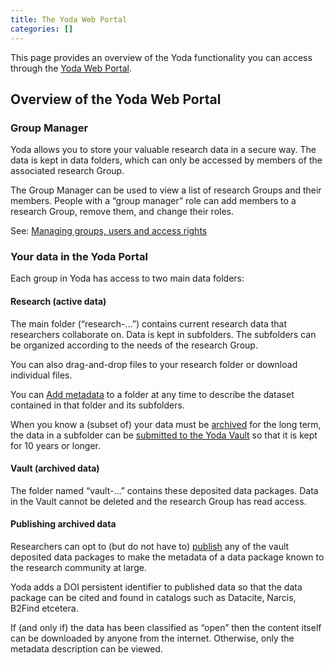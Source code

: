 ```yaml
---
title: The Yoda Web Portal
categories: []
---
```


This page provides an overview of the Yoda functionality you can access through the [Yoda Web Portal](https://portal.yoda.vu.nl).

## Overview of the Yoda Web Portal

### Group Manager
Yoda allows you to store your valuable research data in a secure way.  The data is kept in data folders,
which can only be accessed by members of the associated research Group.

The Group Manager can be used to view a list of research Groups and their members. People with a "group manager" role
can add members to a research Group, remove them, and change their roles.

See: [Managing groups, users and access rights](./yoda_group_manager.qmd)

### Your data in the Yoda Portal
Each group in Yoda has access to two main data folders:

#### Research (active data)
The main folder ("research-...") contains current research data that researchers
collaborate on. Data is kept in subfolders. The subfolders can be organized according
to the needs of the research Group.

You can also drag-and-drop files to your research folder or download individual files.

You can [Add metadata](./yoda_workflow_metadata.qmd) to a folder at any time to describe the dataset contained in that folder and its subfolders.

When you know a (subset of) your data must be [archived](/topics/data-archiving.qmd) for the long term, the data in a subfolder can be [submitted to the Yoda Vault](./yoda_workflow_vault_archiving.qmd) so that it is kept for 10 years or longer. 

#### Vault (archived data)
The folder named "vault-..." contains these deposited data packages. Data in the Vault cannot be deleted and the research Group has read access.

#### Publishing archived data
Researchers can opt to (but do not have to) [publish](./yoda_workflow_vault_publish.qmd) any of the vault deposited data packages
to make the metadata of a data package known to the research community at large. 

Yoda adds a DOI persistent identifier to published data so that the data package can be cited
and found in catalogs such as Datacite, Narcis, B2Find etcetera.

If (and only if) the data has been classified as "open" then the content itself can be downloaded
by anyone from the internet. Otherwise, only the metadata description can be viewed.
